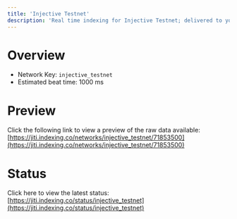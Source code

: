 ```yaml
---
title: 'Injective Testnet'
description: 'Real time indexing for Injective Testnet; delivered to you'
---
```


# Overview
- Network Key: `injective_testnet`
- Estimated beat time: 1000 ms

# Preview
Click the following link to view a preview of the raw data available: [https://jiti.indexing.co/networks/injective_testnet/71853500](https://jiti.indexing.co/networks/injective_testnet/71853500)

# Status
Click here to view the latest status: [https://jiti.indexing.co/status/injective_testnet](https://jiti.indexing.co/status/injective_testnet)
